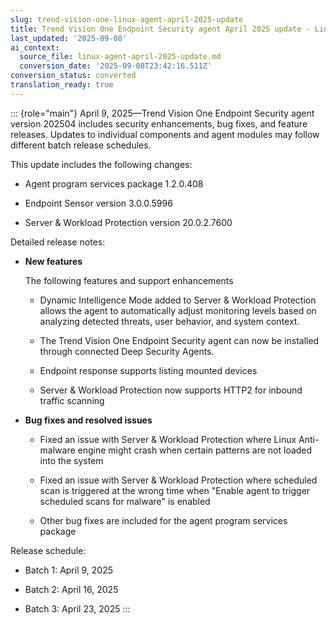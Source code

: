 ```yaml
---
slug: trend-vision-one-linux-agent-april-2025-update
title: Trend Vision One Endpoint Security agent April 2025 update - Linux
last_updated: '2025-09-08'
ai_context:
  source_file: linux-agent-april-2025-update.md
  conversion_date: '2025-09-08T23:42:16.511Z'
conversion_status: converted
translation_ready: true
---
```


::: {role="main"}
April 9, 2025—Trend Vision One Endpoint Security agent version 202504 includes security enhancements, bug fixes, and feature releases. Updates to individual components and agent modules may follow different batch release schedules.

This update includes the following changes:

- Agent program services package 1.2.0.408

- Endpoint Sensor version 3.0.0.5996

- Server & Workload Protection version 20.0.2.7600

Detailed release notes:

- **New features**

  The following features and support enhancements

  - Dynamic Intelligence Mode added to Server & Workload Protection allows the agent to automatically adjust monitoring levels based on analyzing detected threats, user behavior, and system context.

  - The Trend Vision One Endpoint Security agent can now be installed through connected Deep Security Agents.

  - Endpoint response supports listing mounted devices

  - Server & Workload Protection now supports HTTP2 for inbound traffic scanning

- **Bug fixes and resolved issues**

  - Fixed an issue with Server & Workload Protection where Linux Anti-malware engine might crash when certain patterns are not loaded into the system

  - Fixed an issue with Server & Workload Protection where scheduled scan is triggered at the wrong time when "Enable agent to trigger scheduled scans for malware" is enabled

  - Other bug fixes are included for the agent program services package

Release schedule:

- Batch 1: April 9, 2025

- Batch 2: April 16, 2025

- Batch 3: April 23, 2025
:::
